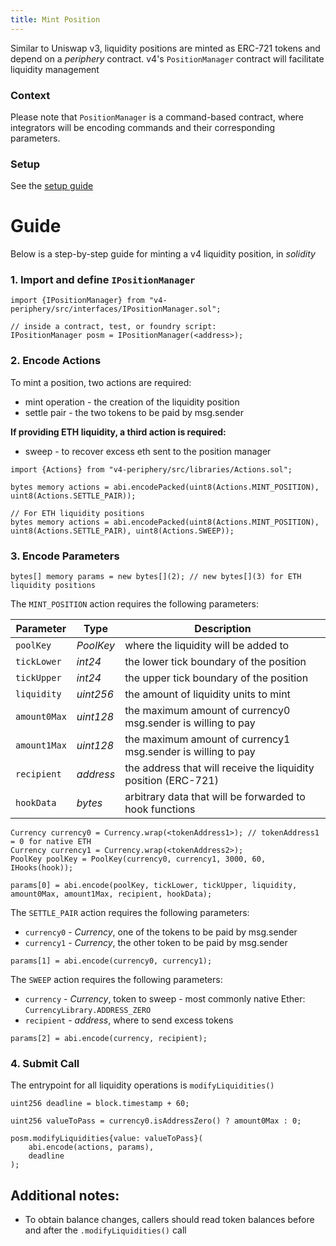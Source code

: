 ```yaml
---
title: Mint Position
---
```


Similar to Uniswap v3, liquidity positions are minted as ERC-721 tokens and depend on a *periphery* contract.
v4's `PositionManager` contract will facilitate liquidity management

### Context

Please note that `PositionManager` is a command-based contract, where integrators will be encoding commands and their corresponding
parameters.

### Setup

See the [setup guide](./00-setup-liquidity.mdx)

# Guide

Below is a step-by-step guide for minting a v4 liquidity position, in *solidity*

### 1. Import and define `IPositionManager`

```solidity
import {IPositionManager} from "v4-periphery/src/interfaces/IPositionManager.sol";

// inside a contract, test, or foundry script:
IPositionManager posm = IPositionManager(<address>);
```

### 2. Encode Actions

To mint a position, two actions are required:

* mint operation - the creation of the liquidity position
* settle pair - the two tokens to be paid by msg.sender

**If providing ETH liquidity, a third action is required:**
* sweep - to recover excess eth sent to the position manager

```solidity
import {Actions} from "v4-periphery/src/libraries/Actions.sol";

bytes memory actions = abi.encodePacked(uint8(Actions.MINT_POSITION), uint8(Actions.SETTLE_PAIR));

// For ETH liquidity positions
bytes memory actions = abi.encodePacked(uint8(Actions.MINT_POSITION), uint8(Actions.SETTLE_PAIR), uint8(Actions.SWEEP));
```

### 3. Encode Parameters

```solidity
bytes[] memory params = new bytes[](2); // new bytes[](3) for ETH liquidity positions
```

The `MINT_POSITION` action requires the following parameters:

| Parameter    | Type      | Description                                                    |
|--------------|-----------|----------------------------------------------------------------|
| `poolKey`    | _PoolKey_ | where the liquidity will be added to                           |
| `tickLower`  | _int24_   | the lower tick boundary of the position                        |
| `tickUpper`  | _int24_   | the upper tick boundary of the position                        |
| `liquidity`  | _uint256_ | the amount of liquidity units to mint                          |
| `amount0Max` | _uint128_ | the maximum amount of currency0 msg.sender is willing to pay   |
| `amount1Max` | _uint128_ | the maximum amount of currency1 msg.sender is willing to pay   |
| `recipient`  | _address_ | the address that will receive the liquidity position (ERC-721) |
| `hookData`   | _bytes_   | arbitrary data that will be forwarded to hook functions        |

```solidity
Currency currency0 = Currency.wrap(<tokenAddress1>); // tokenAddress1 = 0 for native ETH
Currency currency1 = Currency.wrap(<tokenAddress2>);
PoolKey poolKey = PoolKey(currency0, currency1, 3000, 60, IHooks(hook));

params[0] = abi.encode(poolKey, tickLower, tickUpper, liquidity, amount0Max, amount1Max, recipient, hookData);
```

The `SETTLE_PAIR` action requires the following parameters:

* `currency0` - _Currency_, one of the tokens to be paid by msg.sender
* `currency1` - _Currency_, the other token to be paid by msg.sender

```solidity
params[1] = abi.encode(currency0, currency1);
```

The `SWEEP` action requires the following parameters:

* `currency` - _Currency_, token to sweep - most commonly native Ether: `CurrencyLibrary.ADDRESS_ZERO`
* `recipient` - _address_, where to send excess tokens

```solidity
params[2] = abi.encode(currency, recipient);
```

### 4. Submit Call

The entrypoint for all liquidity operations is `modifyLiquidities()`

```solidity
uint256 deadline = block.timestamp + 60;

uint256 valueToPass = currency0.isAddressZero() ? amount0Max : 0;

posm.modifyLiquidities{value: valueToPass}(
    abi.encode(actions, params),
    deadline
);
```

## Additional notes:

* To obtain balance changes, callers should read token balances before and after the `.modifyLiquidities()` call
